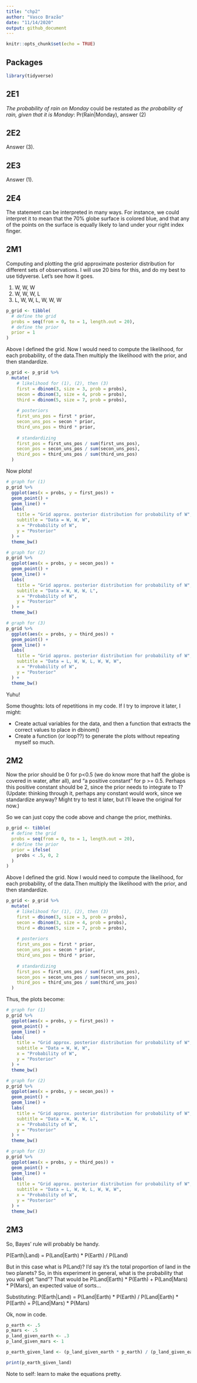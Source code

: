 ```yaml
---
title: "chp2"
author: "Vasco Brazão"
date: "11/14/2020"
output: github_document
---
```


```r
knitr::opts_chunk$set(echo = TRUE)
```

## Packages
```r
library(tidyverse)
```

## 2E1

*The probability of rain on Monday* could be restated as *the probability of rain, given that it is Monday*: Pr(Rain|Monday), answer (2)

## 2E2

Answer (3).

## 2E3 

Answer (1).

## 2E4

The statement can be interpreted in many ways. For instance, we could interpret it to mean that the 70% globe surface is colored blue, and that any of the points on the surface is equally likely to land under your right index finger.

## 2M1

Computing and plotting the grid approximate posterior distribution for different sets of observations. I will use 20 bins for this, and do my best to use tidyverse. Let's see how it goes.

(1) W, W, W
(2) W, W, W, L
(3) L, W, W, L, W, W, W

```r
p_grid <- tibble(
  # define the grid
  probs = seq(from = 0, to = 1, length.out = 20),
  # define the prior
  prior = 1
)
```

Above I defined the grid. Now I would need to compute the likelihood, for each probability, of the data.Then multiply the likelihood with the prior, and then standardize. 

```r
p_grid <- p_grid %>%
  mutate(
    # likelihood for (1), (2), then (3)
    first = dbinom(3, size = 3, prob = probs),
    secon = dbinom(3, size = 4, prob = probs),
    third = dbinom(5, size = 7, prob = probs),
    
    # posteriors
    first_uns_pos = first * prior,
    secon_uns_pos = secon * prior,
    third_uns_pos = third * prior,
    
    # standardizing
    first_pos = first_uns_pos / sum(first_uns_pos),
    secon_pos = secon_uns_pos / sum(secon_uns_pos),
    third_pos = third_uns_pos / sum(third_uns_pos)
  )
```

Now plots!

```r
# graph for (1)
p_grid %>%
  ggplot(aes(x = probs, y = first_pos)) +
  geom_point() +
  geom_line() +
  labs(
    title = "Grid approx. posterior distribution for probability of W",
    subtitle = "Data = W, W, W",
    x = "Probability of W",
    y = "Posterior"
  ) +
  theme_bw()

# graph for (2)
p_grid %>%
  ggplot(aes(x = probs, y = secon_pos)) +
  geom_point() +
  geom_line() +
  labs(
    title = "Grid approx. posterior distribution for probability of W",
    subtitle = "Data = W, W, W, L",
    x = "Probability of W",
    y = "Posterior"
  ) +
  theme_bw()

# graph for (3)
p_grid %>%
  ggplot(aes(x = probs, y = third_pos)) +
  geom_point() +
  geom_line() +
  labs(
    title = "Grid approx. posterior distribution for probability of W",
    subtitle = "Data = L, W, W, L, W, W, W",
    x = "Probability of W",
    y = "Posterior"
  ) +
  theme_bw()
```

Yuhu!

Some thoughts: lots of repetitions in my code. If I try to improve it later, I might:

* Create actual variables for the data, and then a function that extracts the correct values to place in dbinom() 
* Create a function (or loop??) to generate the plots without repeating myself so much.

## 2M2

Now the prior should be 0 for p<0.5 (we do know more that half the globe is covered in water, after all), and "a positive constant" for p >= 0.5. Perhaps this positive constant should be 2, since the prior needs to integrate to 1? (Update: thinking through it, perhaps any constant would work, since we standardize anyway? Might try to test it later, but I'll leave the original for now.)

So we can just copy the code above and change the prior, methinks.

```r
p_grid <- tibble(
  # define the grid
  probs = seq(from = 0, to = 1, length.out = 20),
  # define the prior
  prior = ifelse(
    probs < .5, 0, 2
  )
)
```

Above I defined the grid. Now I would need to compute the likelihood, for each probability, of the data.Then multiply the likelihood with the prior, and then standardize. 

```r
p_grid <- p_grid %>%
  mutate(
    # likelihood for (1), (2), then (3)
    first = dbinom(3, size = 3, prob = probs),
    secon = dbinom(3, size = 4, prob = probs),
    third = dbinom(5, size = 7, prob = probs),
    
    # posteriors
    first_uns_pos = first * prior,
    secon_uns_pos = secon * prior,
    third_uns_pos = third * prior,
    
    # standardizing
    first_pos = first_uns_pos / sum(first_uns_pos),
    secon_pos = secon_uns_pos / sum(secon_uns_pos),
    third_pos = third_uns_pos / sum(third_uns_pos)
  )
```

Thus, the plots become:

```r
# graph for (1)
p_grid %>%
  ggplot(aes(x = probs, y = first_pos)) +
  geom_point() +
  geom_line() +
  labs(
    title = "Grid approx. posterior distribution for probability of W",
    subtitle = "Data = W, W, W",
    x = "Probability of W",
    y = "Posterior"
  ) +
  theme_bw()

# graph for (2)
p_grid %>%
  ggplot(aes(x = probs, y = secon_pos)) +
  geom_point() +
  geom_line() +
  labs(
    title = "Grid approx. posterior distribution for probability of W",
    subtitle = "Data = W, W, W, L",
    x = "Probability of W",
    y = "Posterior"
  ) +
  theme_bw()

# graph for (3)
p_grid %>%
  ggplot(aes(x = probs, y = third_pos)) +
  geom_point() +
  geom_line() +
  labs(
    title = "Grid approx. posterior distribution for probability of W",
    subtitle = "Data = L, W, W, L, W, W, W",
    x = "Probability of W",
    y = "Posterior"
  ) +
  theme_bw()
```

## 2M3

So, Bayes' rule will probably be handy.

P(Earth|Land) = P(Land|Earth) * P(Earth) / P(Land)

But in this case what is P(Land)? I'd say it's the total proportion of land in the two planets? So, in this experiment in general, what is the probability that you will get "land"? That would be P(Land|Earth) * P(Earth) + P(Land|Mars) * P(Mars), an expected value of sorts... 

Substituting:
P(Earth|Land) = P(Land|Earth) * P(Earth) / P(Land|Earth) * P(Earth) + P(Land|Mars) * P(Mars)

Ok, now in code.

```r
p_earth <- .5
p_mars <- .5
p_land_given_earth <- .3
p_land_given_mars <- 1

p_earth_given_land <- (p_land_given_earth * p_earth) / (p_land_given_earth * p_earth + p_land_given_mars * p_mars)

print(p_earth_given_land)
```

Note to self: learn to make the equations pretty. 